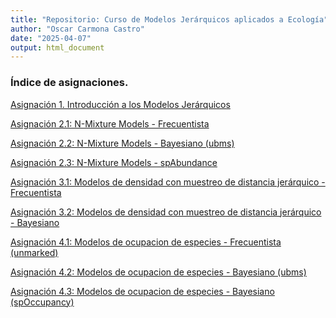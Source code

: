 ---
title: "Repositorio: Curso de Modelos Jerárquicos aplicados a Ecología"
author: "Oscar Carmona Castro"
date: "2025-04-07"
output: html_document
---

### **Índice de asignaciones.**

[Asignación 1. Introducción a los Modelos Jerárquicos]()

[Asignación 2.1: N-Mixture Models - Frecuentista]()

[Asignación 2.2: N-Mixture Models - Bayesiano (ubms)]()

[Asignación 2.3: N-Mixture Models - spAbundance]()

[Asignación 3.1: Modelos de densidad con muestreo de distancia jerárquico - Frecuentista]()

[Asignación 3.2: Modelos de densidad con muestreo de distancia jerárquico - Bayesiano]()

[Asignación 4.1: Modelos de ocupacion de especies - Frecuentista (unmarked)]()

[Asignación 4.2: Modelos de ocupacion de especies - Bayesiano (ubms)]()

[Asignación 4.3: Modelos de ocupacion de especies - Bayesiano (spOccupancy)]()


